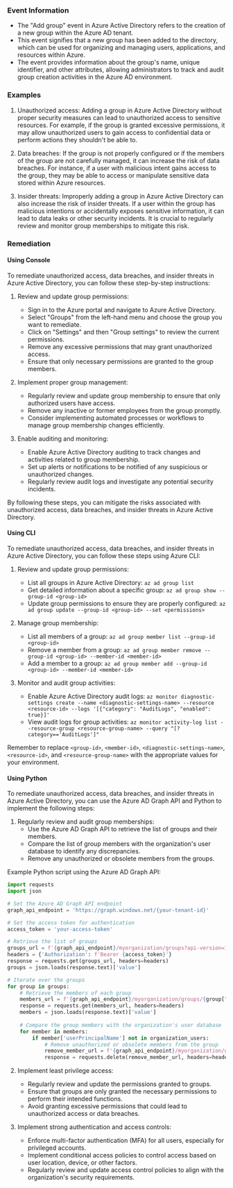 
### Event Information

- The "Add group" event in Azure Active Directory refers to the creation of a new group within the Azure AD tenant.
- This event signifies that a new group has been added to the directory, which can be used for organizing and managing users, applications, and resources within Azure.
- The event provides information about the group's name, unique identifier, and other attributes, allowing administrators to track and audit group creation activities in the Azure AD environment.


### Examples

1. Unauthorized access: Adding a group in Azure Active Directory without proper security measures can lead to unauthorized access to sensitive resources. For example, if the group is granted excessive permissions, it may allow unauthorized users to gain access to confidential data or perform actions they shouldn't be able to.

2. Data breaches: If the group is not properly configured or if the members of the group are not carefully managed, it can increase the risk of data breaches. For instance, if a user with malicious intent gains access to the group, they may be able to access or manipulate sensitive data stored within Azure resources.

3. Insider threats: Improperly adding a group in Azure Active Directory can also increase the risk of insider threats. If a user within the group has malicious intentions or accidentally exposes sensitive information, it can lead to data leaks or other security incidents. It is crucial to regularly review and monitor group memberships to mitigate this risk.

### Remediation

#### Using Console

To remediate unauthorized access, data breaches, and insider threats in Azure Active Directory, you can follow these step-by-step instructions:

1. Review and update group permissions:
   - Sign in to the Azure portal and navigate to Azure Active Directory.
   - Select "Groups" from the left-hand menu and choose the group you want to remediate.
   - Click on "Settings" and then "Group settings" to review the current permissions.
   - Remove any excessive permissions that may grant unauthorized access.
   - Ensure that only necessary permissions are granted to the group members.

2. Implement proper group management:
   - Regularly review and update group membership to ensure that only authorized users have access.
   - Remove any inactive or former employees from the group promptly.
   - Consider implementing automated processes or workflows to manage group membership changes efficiently.

3. Enable auditing and monitoring:
   - Enable Azure Active Directory auditing to track changes and activities related to group membership.
   - Set up alerts or notifications to be notified of any suspicious or unauthorized changes.
   - Regularly review audit logs and investigate any potential security incidents.

By following these steps, you can mitigate the risks associated with unauthorized access, data breaches, and insider threats in Azure Active Directory.

#### Using CLI

To remediate unauthorized access, data breaches, and insider threats in Azure Active Directory, you can follow these steps using Azure CLI:

1. Review and update group permissions:
   - List all groups in Azure Active Directory: `az ad group list`
   - Get detailed information about a specific group: `az ad group show --group-id <group-id>`
   - Update group permissions to ensure they are properly configured: `az ad group update --group-id <group-id> --set <permissions>`

2. Manage group membership:
   - List all members of a group: `az ad group member list --group-id <group-id>`
   - Remove a member from a group: `az ad group member remove --group-id <group-id> --member-id <member-id>`
   - Add a member to a group: `az ad group member add --group-id <group-id> --member-id <member-id>`

3. Monitor and audit group activities:
   - Enable Azure Active Directory audit logs: `az monitor diagnostic-settings create --name <diagnostic-settings-name> --resource <resource-id> --logs '[{"category": "AuditLogs", "enabled": true}]'`
   - View audit logs for group activities: `az monitor activity-log list --resource-group <resource-group-name> --query "[?category=='AuditLogs']"`

Remember to replace `<group-id>`, `<member-id>`, `<diagnostic-settings-name>`, `<resource-id>`, and `<resource-group-name>` with the appropriate values for your environment.

#### Using Python

To remediate unauthorized access, data breaches, and insider threats in Azure Active Directory, you can use the Azure AD Graph API and Python to implement the following steps:

1. Regularly review and audit group memberships:
   - Use the Azure AD Graph API to retrieve the list of groups and their members.
   - Compare the list of group members with the organization's user database to identify any discrepancies.
   - Remove any unauthorized or obsolete members from the groups.

Example Python script using the Azure AD Graph API:

```python
import requests
import json

# Set the Azure AD Graph API endpoint
graph_api_endpoint = 'https://graph.windows.net/{your-tenant-id}'

# Set the access token for authentication
access_token = 'your-access-token'

# Retrieve the list of groups
groups_url = f'{graph_api_endpoint}/myorganization/groups?api-version=1.6'
headers = {'Authorization': f'Bearer {access_token}'}
response = requests.get(groups_url, headers=headers)
groups = json.loads(response.text)['value']

# Iterate over the groups
for group in groups:
    # Retrieve the members of each group
    members_url = f'{graph_api_endpoint}/myorganization/groups/{group["objectId"]}/members?api-version=1.6'
    response = requests.get(members_url, headers=headers)
    members = json.loads(response.text)['value']
    
    # Compare the group members with the organization's user database
    for member in members:
        if member['userPrincipalName'] not in organization_users:
            # Remove unauthorized or obsolete members from the group
            remove_member_url = f'{graph_api_endpoint}/myorganization/groups/{group["objectId"]}/$links/members/{member["objectId"]}?api-version=1.6'
            response = requests.delete(remove_member_url, headers=headers)
```

2. Implement least privilege access:
   - Regularly review and update the permissions granted to groups.
   - Ensure that groups are only granted the necessary permissions to perform their intended functions.
   - Avoid granting excessive permissions that could lead to unauthorized access or data breaches.

3. Implement strong authentication and access controls:
   - Enforce multi-factor authentication (MFA) for all users, especially for privileged accounts.
   - Implement conditional access policies to control access based on user location, device, or other factors.
   - Regularly review and update access control policies to align with the organization's security requirements.

